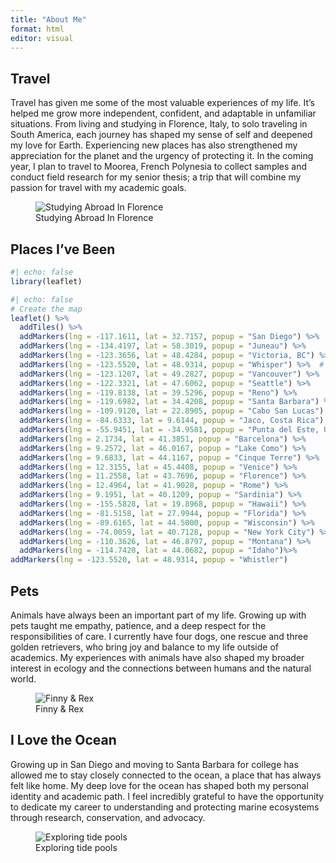 ```yaml
---
title: "About Me"
format: html
editor: visual
---
```


## Travel

Travel has given me some of the most valuable experiences of my life. It’s helped me grow more independent, confident, and adaptable in unfamiliar situations. From living and studying in Florence, Italy, to solo traveling in South America, each journey has shaped my sense of self and deepened my love for Earth. Experiencing new places has also strengthened my appreciation for the planet and the urgency of protecting it. In the coming year, I plan to travel to Moorea, French Polynesia to collect samples and conduct field research for my senior thesis; a trip that will combine my passion for travel with my academic goals.

![Studying Abroad In Florence](images/IMG_6126.jpeg)


##  Places I've Been

```r
#| echo: false
library(leaflet)
```


```r
#| echo: false
# Create the map
leaflet() %>%
  addTiles() %>%
  addMarkers(lng = -117.1611, lat = 32.7157, popup = "San Diego") %>%
  addMarkers(lng = -134.4197, lat = 58.3019, popup = "Juneau") %>%
  addMarkers(lng = -123.3656, lat = 48.4284, popup = "Victoria, BC") %>%
  addMarkers(lng = -123.5520, lat = 48.9314, popup = "Whisper") %>%  # Please confirm location for "Whisper"
  addMarkers(lng = -123.1207, lat = 49.2827, popup = "Vancouver") %>%
  addMarkers(lng = -122.3321, lat = 47.6062, popup = "Seattle") %>%
  addMarkers(lng = -119.8138, lat = 39.5296, popup = "Reno") %>%
  addMarkers(lng = -119.6982, lat = 34.4208, popup = "Santa Barbara") %>%
  addMarkers(lng = -109.9120, lat = 22.8905, popup = "Cabo San Lucas") %>%
  addMarkers(lng = -84.6333, lat = 9.6144, popup = "Jaco, Costa Rica") %>%
  addMarkers(lng = -55.9451, lat = -34.9581, popup = "Punta del Este, Uruguay") %>%
  addMarkers(lng = 2.1734, lat = 41.3851, popup = "Barcelona") %>%
  addMarkers(lng = 9.2572, lat = 46.0167, popup = "Lake Como") %>%
  addMarkers(lng = 9.6833, lat = 44.1167, popup = "Cinque Terre") %>%
  addMarkers(lng = 12.3155, lat = 45.4408, popup = "Venice") %>%
  addMarkers(lng = 11.2558, lat = 43.7696, popup = "Florence") %>%
  addMarkers(lng = 12.4964, lat = 41.9028, popup = "Rome") %>%
  addMarkers(lng = 9.1951, lat = 40.1209, popup = "Sardinia") %>%
  addMarkers(lng = -155.5828, lat = 19.8968, popup = "Hawaii") %>%
  addMarkers(lng = -81.5158, lat = 27.9944, popup = "Florida") %>%
  addMarkers(lng = -89.6165, lat = 44.5000, popup = "Wisconsin") %>%
  addMarkers(lng = -74.0059, lat = 40.7128, popup = "New York City") %>%
  addMarkers(lng = -110.3626, lat = 46.8797, popup = "Montana") %>%
  addMarkers(lng = -114.7420, lat = 44.0682, popup = "Idaho")%>%
addMarkers(lng = -123.5520, lat = 48.9314, popup = "Whistler") 


```







## Pets

Animals have always been an important part of my life. Growing up with pets taught me empathy, patience, and a deep respect for the responsibilities of care. I currently have four dogs, one rescue and three golden retrievers, who bring joy and balance to my life outside of academics. My experiences with animals have also shaped my broader interest in ecology and the connections between humans and the natural world.

![Finny & Rex](images/IMG_9480.jpeg)

## I Love the Ocean

Growing up in San Diego and moving to Santa Barbara for college has allowed me to stay closely connected to the ocean, a place that has always felt like home. My deep love for the ocean has shaped both my personal identity and academic path. I feel incredibly grateful to have the opportunity to dedicate my career to understanding and protecting marine ecosystems through research, conservation, and advocacy.

![Exploring tide pools](images/IMG_9786.jpg)
